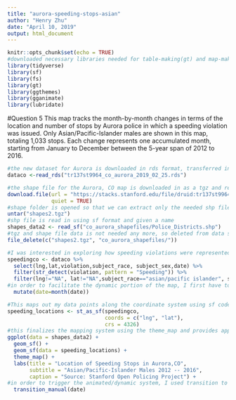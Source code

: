 ```yaml
---
title: "aurora-speeding-stops-asian"
author: "Henry Zhu"
date: "April 10, 2019"
output: html_document
---
```


```r
knitr::opts_chunk$set(echo = TRUE)
#downloaded necessary libraries needed for table-making(gt) and map-making(sf) as well as stylistic sources(gganimate and lubridate)
library(tidyverse)
library(sf)
library(fs)
library(gt)
library(ggthemes)
library(gganimate)
library(lubridate)
```
#Question 5
This map tracks the month-by-month changes in terms of the location and number of stops by Aurora police in which a speeding violation was issued. Only Asian/Pacific-Islander males are shown in this map, totaling 1,033 stops. Each change represents one accumulated month, starting from January to December between the 5-year span of 2012 to 2016.

```r
#the new dataset for Aurora is downloaded in rds format, transferred into the working directory, and read in rds format
dataco <-read_rds("tr137st9964_co_aurora_2019_02_25.rds")

#the shape file for the Aurora, CO map is downloaded in as a tgz and renamed in a shorter shapes.tgz format. 
download.file(url = "https://stacks.stanford.edu/file/druid:tr137st9964/tr137st9964_co_aurora_shapefiles_2019_02_25.tgz", destfile = "shapes2.tgz", 
              quiet = TRUE)
#shape folder is opened so that we can extract only the needed shp file
untar("shapes2.tgz")
#shp file is read in using sf format and given a name
shapes_data2 <- read_sf("co_aurora_shapefiles/Police_Districts.shp")
#tgz and shape file data is not needed any more, so deleted from data set
file_delete(c("shapes2.tgz", "co_aurora_shapefiles/"))

#I was interested in exploring how speeding violations were represented graphically among Asian/Pacific-Islander males, using str_detect to locate all rows that included some sort of "speeding" mention. Filtering out the NA coordinate values and appropriate race and gender factors, I reduced the data set to manageable ~1000 outcome list that would register well in points on a map.
speedingco <- dataco %>% 
  select(lng,lat,violation,subject_race, subject_sex,date) %>%
  filter(str_detect(violation, pattern = "Speeding")) %>% 
  filter(lng!="NA", lat!="NA",subject_race=="asian/pacific islander", subject_sex =="male") %>%
#in order to facilitate the dynamic portion of the map, I first have to specify the time change in my map, using date to do so from the lubridate package. This compiles the data based on month-by-month changes.
  mutate(date=month(date))

#This maps out my data points along the coordinate system using sf code
speeding_locations <- st_as_sf(speedingco, 
                               coords = c("lng", "lat"), 
                               crs = 4326) 
#this finalizes the mapping system using the theme_map and provides appropriate titles and captions. The shape data was derived from the shp file.
ggplot(data = shapes_data2) +
  geom_sf() +
  geom_sf(data = speeding_locations) +
  theme_map() + 
  labs(title = "Location of Speeding Stops in Aurora,CO",
       subtitle = "Asian/Pacific-Islander Males 2012 -- 2016", 
       caption = "Source: Stanford Open Policing Project") +
#in order to trigger the animated/dynamic system, I used transition to map through the months in my map.
  transition_manual(date)
```



